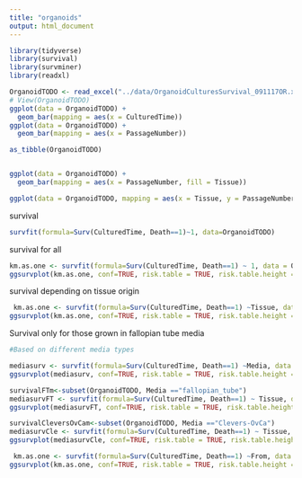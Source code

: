 ```yaml
---
title: "organoids"
output: html_document
---
```


```r
library(tidyverse)
library(survival)
library(survminer)
library(readxl)
```


```r

OrganoidTODO <- read_excel("../data/OrganoidCulturesSurvival_091117OR.xlsx")
# View(OrganoidTODO)
ggplot(data = OrganoidTODO) + 
  geom_bar(mapping = aes(x = CulturedTime))
ggplot(data = OrganoidTODO) + 
  geom_bar(mapping = aes(x = PassageNumber))

```

```r
as_tibble(OrganoidTODO)



```

```r
ggplot(data = OrganoidTODO) +
  geom_bar(mapping = aes(x = PassageNumber, fill = Tissue))
```

```r
ggplot(data = OrganoidTODO, mapping = aes(x = Tissue, y = PassageNumber)) +     geom_boxplot()
```
survival
```r
survfit(formula=Surv(CulturedTime, Death==1)~1, data=OrganoidTODO)
```
survival for all
```r
km.as.one <- survfit(formula=Surv(CulturedTime, Death==1) ~ 1, data = OrganoidTODO, conf.type = "log-log")
ggsurvplot(km.as.one, conf=TRUE, risk.table = TRUE, risk.table.height = 0.3)
```
survival depending on tissue origin
```r
 km.as.one <- survfit(formula=Surv(CulturedTime, Death==1) ~Tissue, data = OrganoidTODO, conf.type = "log-log")
ggsurvplot(km.as.one, conf=TRUE, risk.table = TRUE, risk.table.height = 0.3)

```


Survival only for those grown in fallopian tube media


```r

#Based on different media types

mediasurv <- survfit(formula=Surv(CulturedTime, Death==1) ~Media, data = OrganoidTODO, conf.type = "log-log")
ggsurvplot(mediasurv, conf=TRUE, risk.table = TRUE, risk.table.height = 0.3)

```
```r
survivalFTm<-subset(OrganoidTODO, Media =="fallopian_tube")
mediasurvFT <- survfit(formula=Surv(CulturedTime, Death==1) ~ Tissue, data = survivalFTm, conf.type = "log-log")
ggsurvplot(mediasurvFT, conf=TRUE, risk.table = TRUE, risk.table.height = 0.3)
```

```r
survivalCleversOvCam<-subset(OrganoidTODO, Media =="Clevers-OvCa")
mediasurvCle <- survfit(formula=Surv(CulturedTime, Death==1) ~ Tissue, data = survivalCleversOvCam, conf.type = "log-log")
ggsurvplot(mediasurvCle, conf=TRUE, risk.table = TRUE, risk.table.height = 0.3)
```

```r
 km.as.one <- survfit(formula=Surv(CulturedTime, Death==1) ~From, data = OrganoidTODO, conf.type = "log-log")
ggsurvplot(km.as.one, conf=TRUE, risk.table = TRUE, risk.table.height = 0.3)
```

